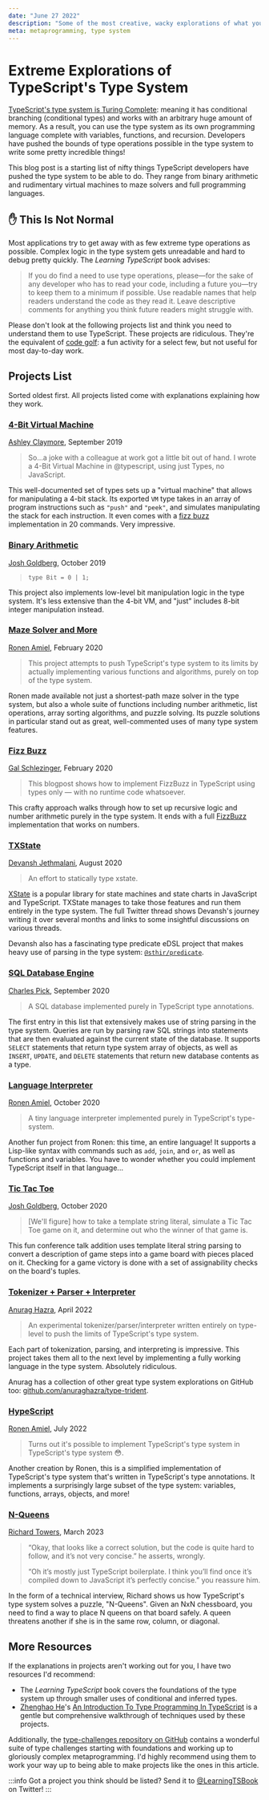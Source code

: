 ```yaml
---
date: "June 27 2022"
description: "Some of the most creative, wacky explorations of what you can do in TypeScript's type system!"
meta: metaprogramming, type system
---
```


# Extreme Explorations of TypeScript's Type System

[TypeScript's type system is Turing Complete](https://github.com/microsoft/TypeScript/issues/14833): meaning it has conditional branching (conditional types) and works with an arbitrary huge amount of memory.
As a result, you can use the type system as its own programming language complete with variables, functions, and recursion.
Developers have pushed the bounds of type operations possible in the type system to write some pretty incredible things!

This blog post is a starting list of nifty things TypeScript developers have pushed the type system to be able to do.
They range from binary arithmetic and rudimentary virtual machines to maze solvers and full programming languages.

## ✋ This Is Not Normal

Most applications try to get away with as few extreme type operations as possible.
Complex logic in the type system gets unreadable and hard to debug pretty quickly.
The _Learning TypeScript_ book advises:

> If you do find a need to use type operations, please—for the sake of any developer who has to read your code, including a future you—try to keep them to a minimum if possible.
> Use readable names that help readers understand the code as they read it.
> Leave descriptive comments for anything you think future readers might struggle with.

Please don't look at the following projects list and think you need to understand them to use TypeScript.
These projects are ridiculous.
They're the equivalent of [code golf](https://en.wikipedia.org/wiki/Code_golf): a fun activity for a select few, but not useful for most day-to-day work.

<!--truncate-->

## Projects List

Sorted oldest first.
All projects listed come with explanations explaining how they work.

### [4-Bit Virtual Machine](https://gist.github.com/acutmore/9d2ce837f019608f26ff54e0b1c23d6e)

[Ashley Claymore](https://twitter.com/acutmore/status/1175820877566492673), September 2019

> So...a joke with a colleague at work got a little bit out of hand. I wrote a 4-Bit Virtual Machine in @typescript, using just Types, no JavaScript.

This well-documented set of types sets up a "virtual machine" that allows for manipulating a 4-bit stack.
Its exported `VM` type takes in an array of program instructions such as `"push"` and `"peek"`, and simulates manipulating the stack for each instruction.
It even comes with a [fizz buzz](https://en.wikipedia.org/wiki/Fizz_buzz) implementation in 20 commands.
Very impressive.

### [Binary Arithmetic](https://blog.joshuakgoldberg.com/binary-arithmetic)

[Josh Goldberg](https://twitter.com/JoshuaKGoldberg/status/1182791917194530816), October 2019

> `type Bit = 0 | 1;`

This project also implements low-level bit manipulation logic in the type system.
It's less extensive than the 4-bit VM, and "just" includes 8-bit integer manipulation instead.

### [Maze Solver and More](https://github.com/ronami/meta-typing)

[Ronen Amiel](https://twitter.com/ronenamiel/status/1232012684268392450), February 2020

> This project attempts to push TypeScript's type system to its limits by actually implementing various functions and algorithms, purely on top of the type system.

Ronen made available not just a shortest-path maze solver in the type system, but also a whole suite of functions including number arithmetic, list operations, array sorting algorithms, and puzzle solving.
Its puzzle solutions in particular stand out as great, well-commented uses of many type system features.

### [Fizz Buzz](https://gal.hagever.com/posts/typing-the-technical-interview-in-typescript)

[Gal Schlezinger](https://twitter.com/galstar/status/1230519810418761730), February 2020

> This blogpost shows how to implement FizzBuzz in TypeScript using types only — with no runtime code whatsoever.

This crafty approach walks through how to set up recursive logic and number arithmetic purely in the type system.
It ends with a full [FizzBuzz](https://en.wikipedia.org/wiki/Fizz_buzz) implementation that works on numbers.

### [TXState](https://github.com/devanshj/txstate)

[Devansh Jethmalani](https://twitter.com/devanshj__/status/1297939517853196288), August 2020

> An effort to statically type xstate.

[XState](https://xstate.js.org) is a popular library for state machines and state charts in JavaScript and TypeScript.
TXState manages to take those features and run them entirely in the type system.
The full Twitter thread shows Devansh's journey writing it over several months and links to some insightful discussions on various threads.

Devansh also has a fascinating type predicate eDSL project that makes heavy use of parsing in the type system: [`@sthir/predicate`](https://github.com/devanshj/sthir/tree/main/packages/predicate).

### [SQL Database Engine](https://github.com/codemix/ts-sql)

[Charles Pick](https://twitter.com/c_pick/status/1307433762914009090), September 2020

> A SQL database implemented purely in TypeScript type annotations.

The first entry in this list that extensively makes use of string parsing in the type system.
Queries are run by parsing raw SQL strings into statements that are then evaluated against the current state of the database.
It supports `SELECT` statements that return type system array of objects, as well as `INSERT`, `UPDATE`, and `DELETE` statements that return new database contents as a type.

### [Language Interpreter](https://github.com/ronami/typelang)

[Ronen Amiel](https://twitter.com/ronenamiel/status/1321199372802183169), October 2020

> A tiny language interpreter implemented purely in TypeScript's type-system.

Another fun project from Ronen: this time, an entire language!
It supports a Lisp-like syntax with commands such as `add`, `join`, and `or`, as well as functions and variables.
You have to wonder whether you could implement TypeScript itself in that language...

### [Tic Tac Toe](https://blog.joshuakgoldberg.com/type-system-game-engines)

[Josh Goldberg](https://twitter.com/JoshuaKGoldberg/status/1314610055963193344), October 2020

> \[We'll figure\] how to take a template string literal, simulate a Tic Tac Toe game on it, and determine out who the winner of that game is.

This fun conference talk addition uses template literal string parsing to convert a description of game steps into a game board with pieces placed on it.
Checking for a game victory is done with a set of assignability checks on the board's tuples.

### [Tokenizer + Parser + Interpreter](https://github.com/anuraghazra/typelevel-parser)

[Anurag Hazra](https://twitter.com/anuraghazru/status/1512092136841543682), April 2022

> An experimental tokenizer/parser/interpreter written entirely on type-level to push the limits of TypeScript's type system.

Each part of tokenization, parsing, and interpreting is impressive.
This project takes them all to the next level by implementing a fully working language in the type system.
Absolutely ridiculous.

Anurag has a collection of other great type system explorations on GitHub too: [github.com/anuraghazra/type-trident](https://github.com/anuraghazra/type-trident).

### [HypeScript](https://github.com/ronami/HypeScript)

[Ronen Amiel](https://twitter.com/ronenamiel/status/1552375586584133633), July 2022

> Turns out it's possible to implement TypeScript's type system in TypeScript's type system 😳.

Another creation by Ronen, this is a simplified implementation of TypeScript's type system that's written in TypeScript's type annotations.
It implements a surprisingly large subset of the type system: variables, functions, arrays, objects, and more!

### [N-Queens](https://www.richard-towers.com/2023/03/11/typescripting-the-technical-interview.html)

[Richard Towers](https://www.richard-towers.com), March 2023

>“Okay, that looks like a correct solution, but the code is quite hard to follow, and it’s not very concise.” he asserts, wrongly.
>
>“Oh it’s mostly just TypeScript boilerplate. I think you’ll find once it’s compiled down to JavaScript it’s perfectly concise.” you reassure him.

In the form of a technical interview, Richard shows us how TypeScript's type system solves a puzzle, "N-Queens".
Given an NxN chessboard, you need to find a way to place N queens on that board safely.
A queen threatens another if she is in the same row, column, or diagonal.

## More Resources

If the explanations in projects aren't working out for you, I have two resources I'd recommend:

- The _Learning TypeScript_ book covers the foundations of the type system up through smaller uses of conditional and inferred types.
- [Zhenghao He](https://twitter.com/he_zhenghao)'s [An Introduction To Type Programming In TypeScript](https://www.zhenghao.io/posts/type-programming) is a gentle but comprehensive walkthrough of techniques used by these projects.

Additionally, the [type-challenges repository on GitHub](https://github.com/type-challenges/type-challenges) contains a wonderful suite of type challenges starting with foundations and working up to gloriously complex metaprogramming.
I'd highly recommend using them to work your way up to being able to make projects like the ones in this article.

:::info
Got a project you think should be listed?
Send it to [@LearningTSBook](https://twitter.com/LearningTSBook) on Twitter!
:::

